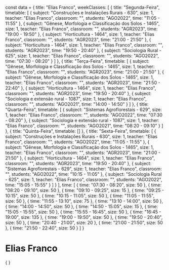 const data = {
  title: "Elias Franco",
  weekClasses: [
    {
      title: "Segunda-Feira",
      timetable: [
        {
          subject: "Construções e Instalações Rurais - 630",
          size: 1,
          teacher: "Elias Franco",
          classroom: "",
          students: "AGO2022",
          time: "11:05 - 11:55"
        },
        {
          subject: "Gênese, Morfologia e Classificação dos Solos - 1465",
          size: 1,
          teacher: "Elias Franco",
          classroom: "",
          students: "AGR2023",
          time: "19:00 - 19:50"
        },
        {
          subject: "Horticultura - 1464",
          size: 1,
          teacher: "Elias Franco",
          classroom: "",
          students: "AGR2023",
          time: "21:00 - 21:50"
        },
        {
          subject: "Horticultura - 1464",
          size: 1,
          teacher: "Elias Franco",
          classroom: "",
          students: "AGR2023",
          time: "19:50 - 20:40"
        },
        {
          subject: "Sociologia Rural - 625",
          size: 1,
          teacher: "Elias Franco",
          classroom: "",
          students: "AGO2022",
          time: "07:30 - 08:20"
        }
      ]
    },
    {
      title: "Terça-Feira",
      timetable: [
        {
          subject: "Gênese, Morfologia e Classificação dos Solos - 1465",
          size: 1,
          teacher: "Elias Franco",
          classroom: "",
          students: "AGR2023",
          time: "21:00 - 21:50"
        },
        {
          subject: "Gênese, Morfologia e Classificação dos Solos - 1465",
          size: 1,
          teacher: "Elias Franco",
          classroom: "",
          students: "AGR2023",
          time: "21:50 - 22:40"
        },
        {
          subject: "Horticultura - 1464",
          size: 1,
          teacher: "Elias Franco",
          classroom: "",
          students: "AGR2023",
          time: "19:50 - 20:40"
        },
        {
          subject: "Sociologia e extensão rural - 1087",
          size: 1,
          teacher: "Elias Franco",
          classroom: "",
          students: "AGO2021",
          time: "14:00 - 14:50"
        }
      ]
    },
    {
      title: "Quarta-Feira",
      timetable: [
        {
          subject: "Sistemas Agroflorestais - 629",
          size: 1,
          teacher: "Elias Franco",
          classroom: "",
          students: "AGO2022",
          time: "07:30 - 08:20"
        },
        {
          subject: "Sociologia e extensão rural - 1087",
          size: 1,
          teacher: "Elias Franco",
          classroom: "",
          students: "AGO2021",
          time: "08:20 - 09:10"
        }
      ]
    },
    {
      title: "Quinta-Feira",
      timetable: []
    },
    {
      title: "Sexta-Feira",
      timetable: [
        {
          subject: "Construções e Instalações Rurais - 630",
          size: 1,
          teacher: "Elias Franco",
          classroom: "",
          students: "AGO2022",
          time: "11:05 - 11:55"
        },
        {
          subject: "Gênese, Morfologia e Classificação dos Solos - 1465",
          size: 1,
          teacher: "Elias Franco",
          classroom: "",
          students: "AGR2023",
          time: "21:00 - 21:50"
        },
        {
          subject: "Horticultura - 1464",
          size: 1,
          teacher: "Elias Franco",
          classroom: "",
          students: "AGR2023",
          time: "19:50 - 20:40"
        },
        {
          subject: "Sistemas Agroflorestais - 629",
          size: 1,
          teacher: "Elias Franco",
          classroom: "",
          students: "AGO2022",
          time: "10:15 - 11:05"
        },
        {
          subject: "Sociologia Rural - 625",
          size: 1,
          teacher: "Elias Franco",
          classroom: "",
          students: "AGO2022",
          time: "15:05 - 15:55"
        }
      ]
    }
  ],
  time: [
    {
      time: "07:30 - 08:20",
      size: 50
    },
    {
      time: "08:20 - 09:10",
      size: 50
    },
    {
      time: "09:10 - 09:25",
      size: 15
    },
    {
      time: "09:25 - 10:15",
      size: 50
    },
    {
      time: "10:15 - 11:05",
      size: 50
    },
    {
      time: "11:05 - 11:55",
      size: 50
    },
    {
      time: "11:55 - 13:10",
      size: 75
    },
    {
      time: "13:10 - 14:00",
      size: 50
    },
    {
      time: "14:00 - 14:50",
      size: 50
    },
    {
      time: "14:50 - 15:05",
      size: 15
    },
    {
      time: "15:05 - 15:55",
      size: 50
    },
    {
      time: "15:55 - 16:45",
      size: 50
    },
    {
      time: "16:45 - 19:00",
      size: 135
    },
    {
      time: "19:00 - 19:50",
      size: 50
    },
    {
      time: "19:50 - 20:40",
      size: 50
    },
    {
      time: "20:40 - 21:00",
      size: 20
    },
    {
      time: "21:00 - 21:50",
      size: 50
    },
    {
      time: "21:50 - 22:40",
      size: 50
    }
  ]
}

# Elias Franco

<div>
    {
        <Grid
            title={data.title} 
            weekClasses={data.weekClasses} 
            time={data.time}
        />
    }
</div>